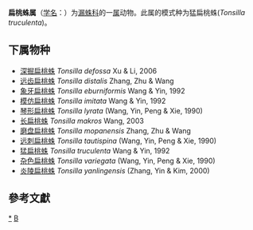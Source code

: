 {{Automatic taxobox
| taxon = Tonsilla
| authority = Wang & Yin, 1992
| type species = 猛扁桃蛛<br>''Tonsilla truculenta'' 
| type species authority =Wang & Yin, 1992
}}
'''扁桃蛛属'''（[[学名|学名]]：{{lang|la|''Tonsilla ''}}）为[[漏蛛科|漏蛛科]]的一[[属|属]]动物。此属的模式种为猛扁桃蛛(''Tonsilla truculenta'')。

==下属物种==
* [[深掘扁桃蛛|深掘扁桃蛛]] ''Tonsilla defossa'' Xu & Li, 2006 
* [[远齿扁桃蛛|远齿扁桃蛛]] ''Tonsilla distalis'' Zhang, Zhu & Wang
* [[象牙扁桃蛛|象牙扁桃蛛]] ''Tonsilla eburniformis'' Wang & Yin, 1992 
* [[模仿扁桃蛛|模仿扁桃蛛]] ''Tonsilla imitata'' Wang & Yin, 1992 
* [[琴形扁桃蛛|琴形扁桃蛛]] ''Tonsilla lyrata'' (Wang, Yin, Peng & Xie, 1990)
* [[长扁桃蛛|长扁桃蛛]] ''Tonsilla makros'' Wang, 2003 
* [[磨盘扁桃蛛|磨盘扁桃蛛]] ''Tonsilla mopanensis'' Zhang, Zhu & Wang
* [[远刺扁桃蛛|远刺扁桃蛛]] ''Tonsilla tautispina'' (Wang, Yin, Peng & Xie, 1990) 
* [[猛扁桃蛛|猛扁桃蛛]] ''Tonsilla truculenta'' Wang & Yin, 1992 
* [[杂色扁桃蛛|杂色扁桃蛛]] ''Tonsilla variegata'' (Wang, Yin, Peng & Xie, 1990)
* [[炎陵扁桃蛛|炎陵扁桃蛛]] ''Tonsilla yanlingensis'' (Zhang, Yin & Kim, 2000)

==參考文獻==
{{reflist}}

{{taxonbar}}

[[Category:_扁桃蛛属|*]]
[[Category:_1992年描述的分类群|B]]